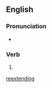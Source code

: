 {{also|reextending|re-extending}}

==English==

===Pronunciation===
* {{a|UK}} {{IPA|en|/ɹi.ɛksˈtɛndɪŋ/}}

===Verb===
{{head|en|verb form}}

# {{present participle of|en|reëxtend|nocat=1}}

[[Category:English terms spelled with Ë|reextending]]
